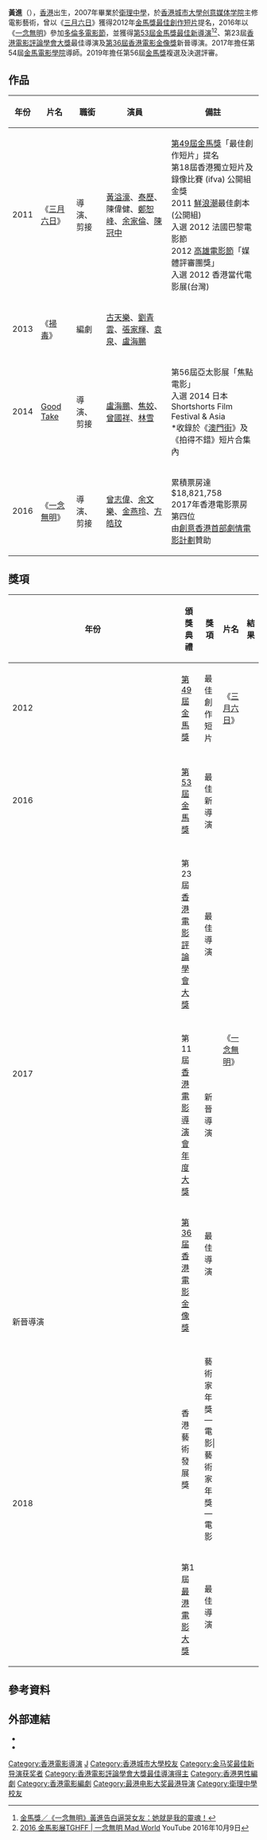 {{blpsources|time=2019-08-24}}
{{藝人
| 類型 = 導演
| 圖片 =HK KT HKFDG 羅耀輝 Luo Yaohui, Andy 黃進 導演 Wong Chun speaking n 莊文強 Chong Man-Keung Felix Dec-2017 IX1.jpg
| 姓名 = 黃進
| 英文名 = Wong Chun
| 國籍 = {{CNHK}}
| 出生地點 = {{BHKG}}
| birth_date       = {{birth date and age|1988|12|7}}
| 職業 = 導演、編劇、剪接
| 出道作 = 《[[三月六日_(電影)|三月六日]]》
| 語言 = [[粵語|粵語]]，[[英語|英語]]，[[國語|國語]]
| 母校=[[衛理中學|衛理中學]]<br>[[香港城市大學创意媒体学院|香港城市大學创意媒体学院]]
| hongkongfilmawards = '''新晉導演'''<br>2017《[[一念無明_(電影)|一念無明]]》
| goldenhorseawards = '''最佳新導演'''<br>2016年 《[[一念無明_(電影)|一念無明]]》
| hkfcsawards = {{awards|award=最佳導演 |year=2017年 |title=《[[一念無明_(電影)|一念無明]]》}}
| imdb = 5241376
|}}

'''黃進'''（{{bd|1988年|12月7日}}），[[香港|香港]]出生，2007年畢業於[[衛理中學|衛理中學]]，於[[香港城市大學创意媒体学院|香港城市大學创意媒体学院]]主修電影藝術，曾以《[[三月六日_(電影)|三月六日]]》獲得2012年[[金馬獎最佳創作短片|金馬獎最佳創作短片]]提名，2016年以《[[一念無明_(電影)|一念無明]]》參加[[多倫多電影節|多倫多電影節]]，並獲得[[第53屆金馬獎|第53屆金馬獎]][[金馬獎最佳新導演|最佳新導演]]<ref>[http://star.ettoday.net/news/818335 金馬獎／《一念無明》黃進告白逼哭女友：她就是我的靈魂！]</ref><ref>[https://www.youtube.com/watch?v=VbPE0M2vTME 2016 金馬影展TGHFF | 一念無明 Mad World] YouTube 2016年10月9日</ref>、第23屆[[香港電影評論學會大獎|香港電影評論學會大獎]]最佳導演及[[第36屆香港電影金像獎|第36屆香港電影金像獎]]新晉導演。2017年擔任第54屆[[金馬電影學院|金馬電影學院]]導師。2019年擔任第56屆[[金馬獎|金馬獎]]複選及決選評審。

==作品==
{| class="wikitable"
|+
!年份
!片名
!職銜
!演員
!備註
|-
|2011
|《[[三月六日_(電影)|三月六日]]》
|導演、剪接
|[[黃溢濠|黃溢濠]]、[[泰歷|泰歷]]、陳偉健、[[鄭恕峰|鄭恕峰]]、[[余家倫|余家倫]]、[[陈冠中|陳冠中]]
|[[第49屆金馬獎|第49屆金馬獎]]「最佳創作短片」提名<br>第18屆香港獨立短片及錄像比賽 (ifva) 公開組金獎<br>2011 [[鮮浪潮|鮮浪潮]]最佳劇本(公開組) <br>入選 2012 法國巴黎電影節<br>2012 [[高雄電影節|高雄電影節]]「媒體評審團獎」<br>入選 2012 香港當代電影展(台灣)
|-
|2013
|《[[掃毒|掃毒]]》
|編劇
|[[古天樂|古天樂]]、[[劉青雲|劉青雲]]、[[張家輝|張家輝]]、[[袁泉|袁泉]]、[[盧海鵬|盧海鵬]]
|
|-
|2014
|[[Good_Take|Good Take]]
|導演、剪接
|[[盧海鵬|盧海鵬]]、[[焦姣|焦姣]]、[[曾國祥|曾國祥]]、[[林雪|林雪]]
|第56屆亞太影展「焦點電影」<br>入選 2014 日本 Shortshorts Film Festival & Asia<br><nowiki>*</nowiki>收錄於《[[澳門街|澳門街]]》及《拍得不錯》短片合集內
|-
|2016
|《[[一念無明|一念無明]]》
|導演、剪接
|[[曾志偉|曾志偉]]、[[余文樂|余文樂]]、[[金燕玲|金燕玲]]、[[方皓玟|方皓玟]]
|累積票房達 $18,821,758<br>2017年香港電影票房第四位<br>由[[創意香港|創意香港]][[首部劇情電影計劃|首部劇情電影計劃]]贊助
|}

== 獎項 ==
{| class="wikitable sortable" width="720"
|+
|-align=center
! width="9%"|年份
! width="25%"|頒獎典禮
! width="15%"|獎項
! width="18%"|片名
! width="8%"|結果
|- align=center	 	
| 2012	
| [[第49屆金馬獎|第49屆金馬獎]] 	
| 最佳創作短片	 	
| 《[[三月六日_(電影)|三月六日]]》	 	
| {{nom}}
|-
|- align=center	 	
| 2016 	
| [[第53屆金馬獎|第53屆金馬獎]] 	
| 最佳新導演	 	
| rowspan="7"|《[[一念無明_(電影)|一念無明]]》	 	
| {{won}}	 	
|-
|- align=center	 	
| rowspan="4"|2017
| 第23屆[[香港電影評論學會大獎|香港電影評論學會大獎]] 	
| 最佳導演	 		 	
| {{won}}	 	
|-
|- align=center
| 第11屆[[香港電影導演會年度大獎|香港電影導演會年度大獎]] 	
| 新晉導演	 		 	
| {{won}}
|-align=center
| rowspan="2"|[[第36届香港電影金像獎|第36届香港電影金像獎]]
| 最佳導演
| {{nom}}
|- align=center
| 新晉導演
| {{won}}
|-
|-align=center	
| rowspan="2" |2018
|香港藝術發展獎
|藝術家年獎—電影| 藝術家年獎—電影
| {{won}}
|- align="center"
| rowspan="2" |第1屆[[最港電影大獎|最港電影大獎]]
| 最佳導演
| {{won}}
|- 
|}

==參考資料==
{{reflist}}

==外部連結==
{{commonscat|Wong Chun 黃進 (導演)}}
* {{imdb|5241376|黃進}}
* {{douban people}}

{{金馬獎最佳新導演|第53屆}}
{{香港電影金像獎新晉導演|第36屆}}
{{香港電影導演會年度大獎新晉導演獎}}
{{香港電影評論學會大獎最佳導演}}
{{最港電影大獎}}

{{DEFAULTSORT:huang jin}}
[[Category:香港電影導演|Category:香港電影導演]]
[[Category:黃姓|J]]
[[Category:香港城市大學校友|Category:香港城市大學校友]]
[[Category:金马奖最佳新导演获奖者|Category:金马奖最佳新导演获奖者]]
[[Category:香港電影評論學會大獎最佳導演得主|Category:香港電影評論學會大獎最佳導演得主]]
[[Category:香港男性編劇|Category:香港男性編劇]]
[[Category:香港電影編劇|Category:香港電影編劇]]
[[Category:最港电影大奖最港导演|Category:最港电影大奖最港导演]]
[[Category:衛理中學校友|Category:衛理中學校友]]
